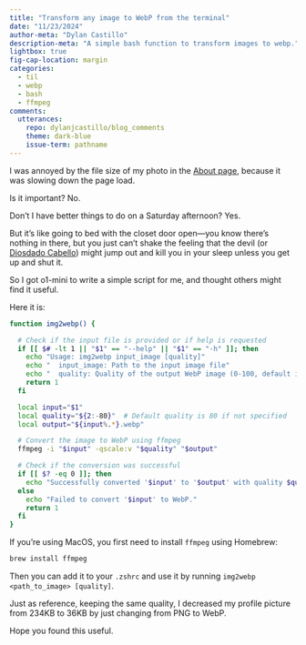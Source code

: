 ```yaml
---
title: "Transform any image to WebP from the terminal"
date: "11/23/2024"
author-meta: "Dylan Castillo"
description-meta: "A simple bash function to transform images to webp."
lightbox: true
fig-cap-location: margin
categories:
  - til
  - webp
  - bash
  - ffmpeg
comments:
  utterances:
    repo: dylanjcastillo/blog_comments
    theme: dark-blue
    issue-term: pathname
---
```


I was annoyed by the file size of my photo in the [About page](https://dylanjcastillo.com/about/), because it was slowing down the page load.

Is it important? No.

Don't I have better things to do on a Saturday afternoon? Yes.

But it's like going to bed with the closet door open—you know there's nothing in there, but you just can't shake the feeling that the devil (or [Diosdado Cabello](https://es.wikipedia.org/wiki/Diosdado_Cabello)) might jump out and kill you in your sleep unless you get up and shut it.

So I got o1-mini to write a simple script for me, and thought others might find it useful.

Here it is:

```bash
function img2webp() {

  # Check if the input file is provided or if help is requested
  if [[ $# -lt 1 || "$1" == "--help" || "$1" == "-h" ]]; then
    echo "Usage: img2webp input_image [quality]"
    echo "  input_image: Path to the input image file"
    echo "  quality: Quality of the output WebP image (0-100, default is 80)"
    return 1
  fi

  local input="$1"
  local quality="${2:-80}"  # Default quality is 80 if not specified
  local output="${input%.*}.webp"

  # Convert the image to WebP using ffmpeg
  ffmpeg -i "$input" -qscale:v "$quality" "$output"

  # Check if the conversion was successful
  if [[ $? -eq 0 ]]; then
    echo "Successfully converted '$input' to '$output' with quality $quality."
  else
    echo "Failed to convert '$input' to WebP."
    return 1
  fi
}
```

If you're using MacOS, you first need to install `ffmpeg` using Homebrew:

```bash
brew install ffmpeg
```

Then you can add it to your `.zshrc` and use it by running `img2webp <path_to_image> [quality]`.

Just as reference, keeping the same quality, I decreased my profile picture from 234KB to 36KB by just changing from PNG to WebP.

Hope you found this useful.
